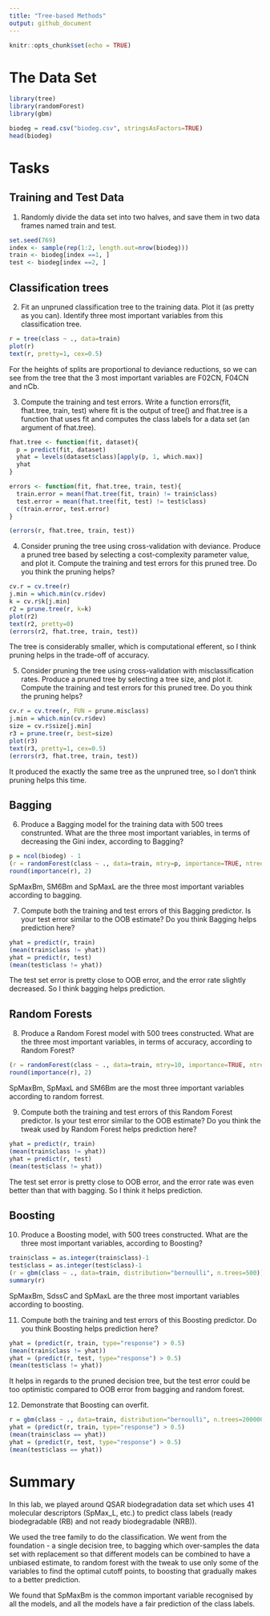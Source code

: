 ```yaml
---
title: "Tree-based Methods"
output: github_document
---
```


```r
knitr::opts_chunk$set(echo = TRUE)
```

# The Data Set
```r
library(tree)
library(randomForest)
library(gbm)
```


```r
biodeg = read.csv("biodeg.csv", stringsAsFactors=TRUE)
head(biodeg)
```
# Tasks
## Training and Test Data
(@) Randomly divide the data set into two halves, and save them in two data frames named train and test.
```r
set.seed(769)
index <- sample(rep(1:2, length.out=nrow(biodeg)))
train <- biodeg[index ==1, ]
test <- biodeg[index ==2, ]
```

## Classification trees
(@) Fit an unpruned classification tree to the training data. Plot it (as pretty as you can). Identify three most important variables from this classification tree.
```r
r = tree(class ~ ., data=train)
plot(r)
text(r, pretty=1, cex=0.5)
```

For the heights of splits are proportional to deviance reductions, so we can see from the tree that the 3 most important variables are F02CN, F04CN and nCb.

(@) Compute the training and test errors. Write a function errors(fit, fhat.tree, train, test) where fit is the output of tree() and fhat.tree is a function that uses fit and computes the class labels for a data set (an argument of fhat.tree).

```r
fhat.tree <- function(fit, dataset){
  p = predict(fit, dataset)
  yhat = levels(dataset$class)[apply(p, 1, which.max)]
  yhat
}

errors <- function(fit, fhat.tree, train, test){
  train.error = mean(fhat.tree(fit, train) != train$class)
  test.error = mean(fhat.tree(fit, test) != test$class)
  c(train.error, test.error)
}

(errors(r, fhat.tree, train, test))
```

(@) Consider pruning the tree using cross-validation with deviance. Produce a pruned tree based by selecting a cost-complexity parameter value, and plot it. Compute the training and test errors for this pruned tree. Do you think the pruning helps?
```r
cv.r = cv.tree(r)
j.min = which.min(cv.r$dev)
k = cv.r$k[j.min]
r2 = prune.tree(r, k=k)
plot(r2)
text(r2, pretty=0)
(errors(r2, fhat.tree, train, test))
```

The tree is considerably smaller, which is computational efferent, so I think pruning helps in the trade-off of accuracy.

(@) Consider pruning the tree using cross-validation with misclassification rates. Produce a pruned tree by selecting a tree size, and plot it. Compute the training and test errors for this pruned tree. Do you think the pruning helps?
```r
cv.r = cv.tree(r, FUN = prune.misclass)
j.min = which.min(cv.r$dev)
size = cv.r$size[j.min]
r3 = prune.tree(r, best=size)
plot(r3)
text(r3, pretty=1, cex=0.5)
(errors(r3, fhat.tree, train, test))
```
It produced the exactly the same tree as the unpruned tree, so I don't think pruning helps this time.

## Bagging
(@) Produce a Bagging model for the training data with 500 trees construnted. What are the three most important variables, in terms of decreasing the Gini index, according to Bagging?
```r
p = ncol(biodeg) - 1
(r = randomForest(class ~ ., data=train, mtry=p, importance=TRUE, ntree=500))
round(importance(r), 2)
```

SpMaxBm, SM6Bm and SpMaxL are the three most important variables according to bagging.

(@) Compute both the training and test errors of this Bagging predictor. Is your test error similar to the OOB estimate? Do you think Bagging helps prediction here?
```r
yhat = predict(r, train)
(mean(train$class != yhat))
yhat = predict(r, test)
(mean(test$class != yhat))
```

The test set error is pretty close to OOB error, and the error rate slightly decreased. So I think bagging helps prediction.

## Random Forests
(@) Produce a Random Forest model with 500 trees constructed. What are the three most important variables, in terms of accuracy, according to Random Forest?
```r
(r = randomForest(class ~ ., data=train, mtry=10, importance=TRUE, ntree=500))
round(importance(r), 2)
```
SpMaxBm, SpMaxL and SM6Bm are the most three important variables according to random forrest.

(@) Compute both the training and test errors of this Random Forest predictor. Is your test error similar to the OOB estimate? Do you think the tweak used by Random Forest helps prediction here?
```r
yhat = predict(r, train)
(mean(train$class != yhat))
yhat = predict(r, test)
(mean(test$class != yhat))
```

The test set error is pretty close to OOB error, and the error rate was even better than that with bagging. So I think it helps prediction.

## Boosting
(@) Produce a Boosting model, with 500 trees constructed. What are the three most important variables, according to Boosting?
```r
train$class = as.integer(train$class)-1
test$class = as.integer(test$class)-1
(r = gbm(class ~ ., data=train, distribution="bernoulli", n.trees=500))
summary(r)
```

SpMaxBm, SdssC and SpMaxL are the three most important variables according to boosting.

(@) Compute both the training and test errors of this Boosting predictor. Do you think Boosting helps prediction here?
```r
yhat = (predict(r, train, type="response") > 0.5)
(mean(train$class != yhat))
yhat = (predict(r, test, type="response") > 0.5)
(mean(test$class != yhat))
```
It helps in regards to the pruned decision tree, but the test error could be too optimistic compared to OOB error from bagging and random forest.

(@) Demonstrate that Boosting can overfit.
```r
r = gbm(class ~ ., data=train, distribution="bernoulli", n.trees=200000, n.cores=8 )
yhat = (predict(r, train, type="response") > 0.5)
(mean(train$class == yhat))
yhat = (predict(r, test, type="response") > 0.5)
(mean(test$class == yhat))
```

# Summary
In this lab, we played around QSAR biodegradation data set which uses 41 molecular descriptors (SpMax_L, etc.) to predict class labels (ready biodegradable (RB) and not ready biodegradable (NRB)).

We used the tree family to do the classification. We went from the foundation - a single decision tree, to bagging which over-samples the data set with replacement so that different models can be combined to have a unbiased estimate, to random forest with the tweak to use only some of the variables to find the optimal cutoff points, to boosting that gradually makes to a better prediction.

We found that SpMaxBm is the common important variable recognised by all the models, and all the models have a fair prediction of the class labels.



















